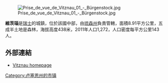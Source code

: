 {{expand|time=2013-07-16T14:44:38+00:00}}
{{unreferenced|time=2013-07-16T14:44:38+00:00}}
[[Image:Prise_de_vue_de_Vitznau_01_-_Bürgenstock.jpg|right]]

'''維茨瑙'''是[[瑞士|瑞士]]的城鎮，位於該國中部，由[[琉森州|琉森州]]負責管轄，面積8.91平方公里，五成半土地是森林，海拔高度438米，2011年人口1,272，人口密度每平方公里143人。

==外部連結==
*[http://www.vitznau.ch/english/index_e.html Vitznau homepage]{{Dead link}}

{{Switzerland-geo-stub}}
[[Category:卢塞恩州的市镇|Category:卢塞恩州的市镇]]